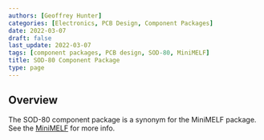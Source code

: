 ```yaml
---
authors: [Geoffrey Hunter]
categories: [Electronics, PCB Design, Component Packages]
date: 2022-03-07
draft: false
last_update: 2022-03-07
tags: [component packages, PCB design, SOD-80, MiniMELF]
title: SOD-80 Component Package
type: page
---
```


## Overview

The SOD-80 component package is a synonym for the MiniMELF package. See the [MiniMELF](/pcb-design/component-packages/minimelf-component-package/) for more info.
